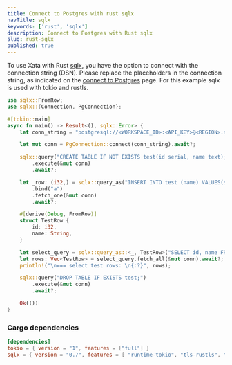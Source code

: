 ```yaml
---
title: Connect to Postgres with rust sqlx
navTitle: sqlx
keywords: ['rust', 'sqlx']
description: Connect to Postgres with Rust sqlx
slug: rust-sqlx
published: true
---
```


To use Xata with Rust [sqlx](https://github.com/launchbadge/sqlx), you have the option to connect with the connection string (DSN).
Please replace the placeholders in the connection string, as indicated on the [connect to Postgres](/docs/postgres) page. For this example sqlx is used with tokio and rustls.

```rust
use sqlx::FromRow;
use sqlx::{Connection, PgConnection};

#[tokio::main]
async fn main() -> Result<(), sqlx::Error> {
    let conn_string = "postgresql://<WORKSPACE_ID>:<API_KEY>@<REGION>.sql.xata.sh:5432/<DATABASE_NAME>:<BRANCH_NAME>?sslmode=require";

    let mut conn = PgConnection::connect(conn_string).await?;

    sqlx::query("CREATE TABLE IF NOT EXISTS test(id serial, name text);")
        .execute(&mut conn)
        .await?;

    let _row: (i32,) = sqlx::query_as("INSERT INTO test (name) VALUES($1) RETURNING id")
        .bind("a")
        .fetch_one(&mut conn)
        .await?;

    #[derive(Debug, FromRow)]
    struct TestRow {
        id: i32,
        name: String,
    }

    let select_query = sqlx::query_as::<_, TestRow>("SELECT id, name FROM test");
    let rows: Vec<TestRow> = select_query.fetch_all(&mut conn).await?;
    println!("\n=== select test rows: \n{:?}", rows);

    sqlx::query("DROP TABLE IF EXISTS test;")
        .execute(&mut conn)
        .await?;

    Ok(())
}
```

### Cargo dependencies

```toml
[dependencies]
tokio = { version = "1", features = ["full"] }
sqlx = { version = "0.7", features = [ "runtime-tokio", "tls-rustls", "postgres" ] }
```
